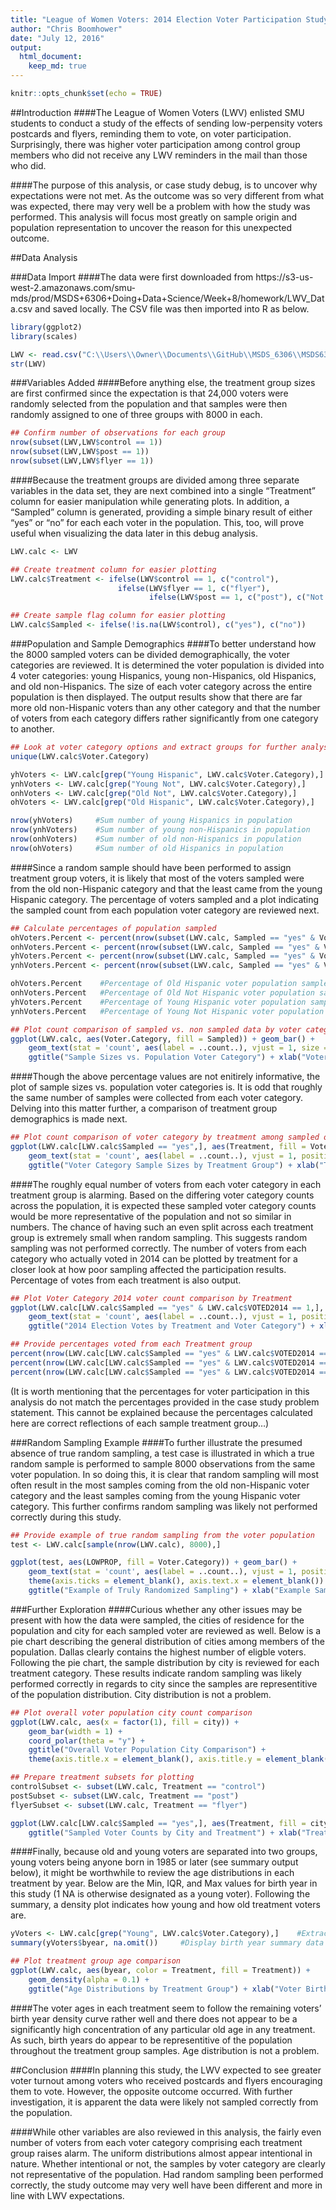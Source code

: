 ```yaml
---
title: "League of Women Voters: 2014 Election Voter Participation Study Debug"
author: "Chris Boomhower"
date: "July 12, 2016"
output:
  html_document:
    keep_md: true
---
```


```r
knitr::opts_chunk$set(echo = TRUE)
```

##Introduction
####The League of Women Voters (LWV) enlisted SMU students to conduct a study of the effects of sending low-perpensity voters postcards and flyers, reminding them to vote, on voter participation. Surprisingly, there was higher voter participation among control group members who did not receive any LWV reminders in the mail than those who did.

####The purpose of this analysis, or case study debug, is to uncover why expectations were not met. As the outcome was so very different from what was expected, there may very well be a problem with how the study was performed. This analysis will focus most greatly on sample origin and population representation to uncover the reason for this unexpected outcome.


##Data Analysis

###Data Import
####The data were first downloaded from https://s3-us-west-2.amazonaws.com/smu-mds/prod/MSDS+6306+Doing+Data+Science/Week+8/homework/LWV_Data.csv and saved locally. The CSV file was then imported into R as below.

```r

library(ggplot2)
library(scales)

LWV <- read.csv("C:\\Users\\Owner\\Documents\\GitHub\\MSDS_6306\\MSDS6306_HwUploads\\HW8_LWV\\LWV_Data.csv", header = TRUE, stringsAsFactors = FALSE)
str(LWV)
```

###Variables Added
####Before anything else, the treatment group sizes are first confirmed since the expectation is that 24,000 voters were randomly selected from the population and that samples were then randomly assigned to one of three groups with 8000 in each.
```r
## Confirm number of observations for each group
nrow(subset(LWV,LWV$control == 1))
nrow(subset(LWV,LWV$post == 1))
nrow(subset(LWV,LWV$flyer == 1))
```

####Because the treatment groups are divided among three separate variables in the data set, they are next combined into a single "Treatment" column for easier manipulation while generating plots. In addition, a "Sampled" column is generated, providing a simple binary result of either "yes" or "no" for each each voter in the population. This, too, will prove useful when visualizing the data later in this debug analysis.
```r
LWV.calc <- LWV

## Create treatment column for easier plotting
LWV.calc$Treatment <- ifelse(LWV$control == 1, c("control"),
                        ifelse(LWV$flyer == 1, c("flyer"),
                               ifelse(LWV$post == 1, c("post"), c("Not Sampled"))))

## Create sample flag column for easier plotting
LWV.calc$Sampled <- ifelse(!is.na(LWV$control), c("yes"), c("no"))
```

###Population and Sample Demographics
####To better understand how the 8000 sampled voters can be divided demographically, the voter categories are reviewed. It is determined the voter population is divided into 4 voter categories: young Hispanics, young non-Hispanics, old Hispanics, and old non-Hispanics. The size of each voter category across the entire population is then displayed. The output results show that there are far more old non-Hispanic voters than any other category and that the number of voters from each category differs rather significantly from one category to another.
```r
## Look at voter category options and extract groups for further analysis
unique(LWV.calc$Voter.Category)

yhVoters <- LWV.calc[grep("Young Hispanic", LWV.calc$Voter.Category),]    #Extract young hispanic
ynhVoters <- LWV.calc[grep("Young Not", LWV.calc$Voter.Category),]        #Extract young non-hispanic
onhVoters <- LWV.calc[grep("Old Not", LWV.calc$Voter.Category),]          #Extract old non-hispanic
ohVoters <- LWV.calc[grep("Old Hispanic", LWV.calc$Voter.Category),]      #Extract old hispanic

nrow(yhVoters)     #Sum number of young Hispanics in population
nrow(ynhVoters)    #Sum number of young non-Hispanics in population
nrow(onhVoters)    #Sum number of old non-Hispanics in population
nrow(ohVoters)     #Sum number of old Hispanics in population
```

####Since a random sample should have been performed to assign treatment group voters, it is likely that most of the voters sampled were from the old non-Hispanic category and that the least came from the young Hispanic category. The percentage of voters sampled and a plot indicating the sampled count from each population voter category are reviewed next.
```r
## Calculate percentages of population sampled
ohVoters.Percent <- percent(nrow(subset(LWV.calc, Sampled == "yes" & Voter.Category == "Old Hispanic"))/nrow(LWV.calc[LWV.calc$Voter.Category == "Old Hispanic",]))
onhVoters.Percent <- percent(nrow(subset(LWV.calc, Sampled == "yes" & Voter.Category == "Old Not Hispanic"))/nrow(LWV.calc[LWV.calc$Voter.Category == "Old Not Hispanic",]))
yhVoters.Percent <- percent(nrow(subset(LWV.calc, Sampled == "yes" & Voter.Category == "Young Hispanic"))/nrow(LWV.calc[LWV.calc$Voter.Category == "Young Hispanic",]))
ynhVoters.Percent <- percent(nrow(subset(LWV.calc, Sampled == "yes" & Voter.Category == "Young Not Hispanic"))/nrow(LWV.calc[LWV.calc$Voter.Category == "Young Not Hispanic",]))

ohVoters.Percent    #Percentage of Old Hispanic voter population sampled
onhVoters.Percent   #Percentage of Old Not Hispanic voter population sampled
yhVoters.Percent    #Percentage of Young Hispanic voter population sampled
ynhVoters.Percent   #Percentage of Young Not Hispanic voter population sampled

## Plot count comparison of sampled vs. non sampled data by voter category and compare sampled percentages
ggplot(LWV.calc, aes(Voter.Category, fill = Sampled)) + geom_bar() +
    geom_text(stat = 'count', aes(label = ..count..), vjust = 1, size = 2, position = "stack") +
    ggtitle("Sample Sizes vs. Population Voter Category") + xlab("Voter Category") + ylab("Count")
```

####Though the above percentage values are not enitirely informative, the plot of sample sizes vs. population voter categories is. It is odd that roughly the same number of samples were collected from each voter category. Delving into this matter further, a comparison of treatment group demographics is made next.
```r
## Plot count comparison of voter category by treatment among sampled observations
ggplot(LWV.calc[LWV.calc$Sampled == "yes",], aes(Treatment, fill = Voter.Category)) + geom_bar() +
    geom_text(stat = 'count', aes(label = ..count..), vjust = 1, position = "stack") +
    ggtitle("Voter Category Sample Sizes by Treatment Group") + xlab("Treatment") + ylab("Count")
```

####The roughly equal number of voters from each voter category in each treatment group is alarming. Based on the differing voter category counts across the population, it is expected these sampled voter category counts would be more representative of the population and not so similar in numbers. The chance of having such an even split across each treatment group is extremely small when random sampling. This suggests random sampling was not performed correctly. The number of voters from each category who actually voted in 2014 can be plotted by treatment for a closer look at how poor sampling affected the participation results. Percentage of votes from each treatment is also output.
```r
## Plot Voter Category 2014 voter count comparison by Treatment
ggplot(LWV.calc[LWV.calc$Sampled == "yes" & LWV.calc$VOTED2014 == 1,], aes(Treatment, fill = Voter.Category)) + geom_bar() +
    geom_text(stat = 'count', aes(label = ..count..), vjust = 1, position = "stack") +
    ggtitle("2014 Election Votes by Treatment and Voter Category") + xlab("Treatment") + ylab("Voter Participation Count")

## Provide percentages voted from each Treatment group
percent(nrow(LWV.calc[LWV.calc$Sampled == "yes" & LWV.calc$VOTED2014 == 1 & LWV.calc$Treatment == "control",]) / 8000)
percent(nrow(LWV.calc[LWV.calc$Sampled == "yes" & LWV.calc$VOTED2014 == 1 & LWV.calc$Treatment == "flyer",]) / 8000)
percent(nrow(LWV.calc[LWV.calc$Sampled == "yes" & LWV.calc$VOTED2014 == 1 & LWV.calc$Treatment == "post",]) / 8000)
```

(It is worth mentioning that the percentages for voter participation in this analysis do not match the percentages provided in the case study problem statement. This cannot be explained because the percentages calculated here are correct reflections of each sample treatment group...)

###Random Sampling Example
####To further illustrate the presumed absence of true random sampling, a test case is illustrated in which a true random sample is performed to sample 8000 observations from the same voter population. In so doing this, it is clear that random sampling will most often result in the most samples coming from the old non-Hispanic voter category and the least samples coming from the young Hispanic voter category. This further confirms random sampling was likely not performed correctly during this study.
```r
## Provide example of true random sampling from the voter population
test <- LWV.calc[sample(nrow(LWV.calc), 8000),]

ggplot(test, aes(LOWPROP, fill = Voter.Category)) + geom_bar() +
    geom_text(stat = 'count', aes(label = ..count..), vjust = 1, position = "stack") +
    theme(axis.ticks = element_blank(), axis.text.x = element_blank()) +
    ggtitle("Example of Truly Randomized Sampling") + xlab("Example Sample") + ylab("Count")
```

###Further Exploration
####Curious whether any other issues may be present with how the data were sampled, the cities of residence for the population and city for each sampled voter are reviewed as well. Below is a pie chart describing the general distribution of cities among members of the population. Dallas clearly contains the highest number of eligble voters. Following the pie chart, the sample distribution by city is reviewed for each treatment category. These results indicate random sampling was likely performed correctly in regards to city since the samples are representitive of the population distribution. City distribution is not a problem.
```r
## Plot overall voter population city count comparison
ggplot(LWV.calc, aes(x = factor(1), fill = city)) +
    geom_bar(width = 1) +
    coord_polar(theta = "y") +
    ggtitle("Overall Voter Population City Comparison") +
    theme(axis.title.x = element_blank(), axis.title.y = element_blank())

## Prepare treatment subsets for plotting
controlSubset <- subset(LWV.calc, Treatment == "control")
postSubset <- subset(LWV.calc, Treatment == "post")
flyerSubset <- subset(LWV.calc, Treatment == "flyer")

ggplot(LWV.calc[LWV.calc$Sampled == "yes",], aes(Treatment, fill = city)) + geom_bar() +
    ggtitle("Sampled Voter Counts by City and Treatment") + xlab("Treatment") + ylab("Sampled Count")
```

####Finally, because old and young voters are separated into two groups, young voters being anyone born in 1985 or later (see summary output below), it might be worthwhile to review the age distributions in each treatment by year. Below are the Min, IQR, and Max values for birth year in this study (1 NA is otherwise designated as a young voter). Following the summary, a density plot indicates how young and how old treatment voters are.
```r
yVoters <- LWV.calc[grep("Young", LWV.calc$Voter.Category),]    #Extract young voters
summary(yVoters$byear, na.omit())     #Display birth year summary data

## Plot treatment group age comparison
ggplot(LWV.calc, aes(byear, color = Treatment, fill = Treatment)) +
    geom_density(alpha = 0.1) +
    ggtitle("Age Distributions by Treatment Group") + xlab("Voter Birth Year") + ylab("Density")
```

####The voter ages in each treatment seem to follow the remaining voters' birth year density curve rather well and there does not appear to be a significantly high concentration of any particular old age in any treatment. As such, birth years do appear to be representitive of the population throughout the treatment group samples. Age distribution is not a problem.

##Conclusion
####In planning this study, the LWV expected to see greater voter turnout among voters who received postcards and flyers encouraging them to vote. However, the opposite outcome occurred. With further investigation, it is apparent the data were likely not sampled correctly from the population.

####While other variables are also reviewed in this analysis, the fairly even number of voters from each voter category comprising each treatment group raises alarm. The uniform distributions almost appear intentional in nature. Whether intentional or not, the samples by voter category are clearly not representative of the population. Had random sampling been performed correctly, the study outcome may very well have been different and more in line with LWV expectations.